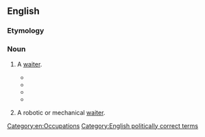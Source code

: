 ==English==

===Etymology===
{{rfe|Possibly related to [[patron]].}}

===Noun===
{{wikipedia}}
{{en-noun}}

# {{nonstandard|gender-neutral|South Africa}} A [[waiter]].
#* {{quote-book
 | date = 1999-06-28
 | title = Perseus Spur: An Adventure of The Rampart Worlds
 | first = Julian
 | last = May
 | authorlink = Julian May
 | publisher = Del Rey
 | isbn = 9780345395108
 | ol = 9851303M
 | page = 287
 | passage = A lepidodermoid '''waitron''', who had been until recently a gracile technician in the secret demiclone lab, offered refreshments to the important humans visiting the huge establishment.
}}
#* {{quote-book
 | date = 2004-09-28
 | title = The Food and Beverage Handbook
 | first = Tracey
 | last = Dalton
 | location = Lansdowne
 | publisher = Juta and Company Ltd.
 | isbn = 9780702166396
 | ol = 7774255M
 | page = 48
 | pageurl = http://books.google.com/books?id=NXBFhBNR2bYC&pg=PA48&dq=waitron
 | passage = Table Service is the combined interaction between the guest and the '''waitron''' whilst seated at a table in the establishment's restaurant. 
}}
#* {{quote-book
 | date = 2008-02-01
 | title = Spit Or Swallow: A Guide for the Wine Virgin
 | first = Jenny
 | last = Ratcliffe-Wright
 | location = Lansdowne
 | publisher = Double Storey
 | isbn = 9781770130616
 | ol = 25421828M
 | page = 89
 | pageurl = http://books.google.com/books?id=_-a8JSY4TRIC&pg=RA1-PA89&dq=waitron
 | passage = If your wine '''waitron''' smells the cork, s/he's probably a beginner at this game because you can tell absolutely nothing by smelling the cork.
}}
#* {{quote-news
 | date = 2010-05-10
 | title = Jo'burg and London, relatively speaking
 | first = Sam
 | last = Cowen
 | newspaper = {{w|Daily Telegraph}}
 | issn = 0307-1235
 | url = http://www.telegraph.co.uk/expat/expatlife/7686118/Joburg-and-London-relatively-speaking.html
 | passage = Come back here with your cut glass, posh English accent and '''waitrons''' everywhere will melt at your feet.
}}
# {{dated|science fiction}} A robotic or mechanical [[waiter]].

[[Category:en:Occupations]]
[[Category:English politically correct terms]]
